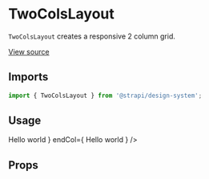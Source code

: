 

<Meta title="Design System/Components/TwoColsLayout" component={TwoColsLayout} />

# TwoColsLayout

`TwoColsLayout` creates a responsive 2 column grid.

[View source](https://github.com/strapi/design-system/tree/main/packages/strapi-design-system/src/TwoColsLayout)

## Imports

```js
import { TwoColsLayout } from '@strapi/design-system';
```

## Usage

<Canvas>
  <Story name="base">
    <Box padding={8} background="neutral100">
      <TwoColsLayout
        startCol={
          <Box padding={4}>
            <Typography>Hello world</Typography>
          </Box>
        }
        endCol={
          <Box padding={4}>
            <Typography>Hello world</Typography>
          </Box>
        }
      />
    </Box>
  </Story>
</Canvas>

## Props

<ArgsTable of={TwoColsLayout} />
